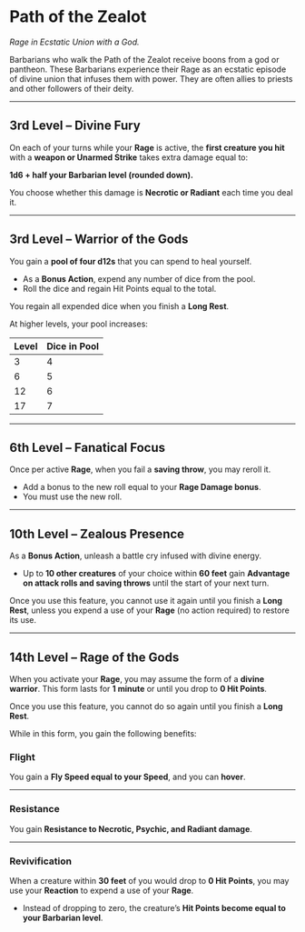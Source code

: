 # Path of the Zealot

_Rage in Ecstatic Union with a God._

Barbarians who walk the Path of the Zealot receive boons from a god or pantheon. These Barbarians experience their Rage as an ecstatic episode of divine union that infuses them with power. They are often allies to priests and other followers of their deity.

---

## 3rd Level – Divine Fury

On each of your turns while your **Rage** is active, the **first creature you hit** with a **weapon or Unarmed Strike** takes extra damage equal to:

**1d6 + half your Barbarian level (rounded down).**

You choose whether this damage is **Necrotic or Radiant** each time you deal it.

---

## 3rd Level – Warrior of the Gods

You gain a **pool of four d12s** that you can spend to heal yourself.

- As a **Bonus Action**, expend any number of dice from the pool.
- Roll the dice and regain Hit Points equal to the total.

You regain all expended dice when you finish a **Long Rest**.

At higher levels, your pool increases:

| Level | Dice in Pool |
| ----- | ------------ |
| 3     | 4            |
| 6     | 5            |
| 12    | 6            |
| 17    | 7            |

---

## 6th Level – Fanatical Focus

Once per active **Rage**, when you fail a **saving throw**, you may reroll it.

- Add a bonus to the new roll equal to your **Rage Damage bonus**.
- You must use the new roll.

---

## 10th Level – Zealous Presence

As a **Bonus Action**, unleash a battle cry infused with divine energy.

- Up to **10 other creatures** of your choice within **60 feet** gain **Advantage on attack rolls and saving throws** until the start of your next turn.

Once you use this feature, you cannot use it again until you finish a **Long Rest**, unless you expend a use of your **Rage** (no action required) to restore its use.

---

## 14th Level – Rage of the Gods

When you activate your **Rage**, you may assume the form of a **divine warrior**. This form lasts for **1 minute** or until you drop to **0 Hit Points**.

Once you use this feature, you cannot do so again until you finish a **Long Rest**.

While in this form, you gain the following benefits:

### Flight

You gain a **Fly Speed equal to your Speed**, and you can **hover**.

---

### Resistance

You gain **Resistance to Necrotic, Psychic, and Radiant damage**.

---

### Revivification

When a creature within **30 feet** of you would drop to **0 Hit Points**, you may use your **Reaction** to expend a use of your **Rage**.

- Instead of dropping to zero, the creature’s **Hit Points become equal to your Barbarian level**.
